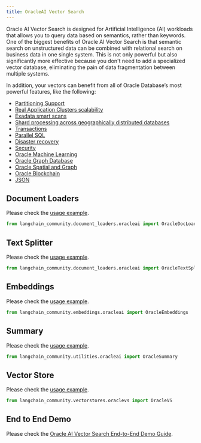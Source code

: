 ```yaml
---
title: OracleAI Vector Search
---
```


Oracle AI Vector Search is designed for Artificial Intelligence (AI) workloads that allows you to query data based on semantics, rather than keywords.
One of the biggest benefits of Oracle AI Vector Search is that semantic search on unstructured data can be combined with relational search on business data in one single system.
This is not only powerful but also significantly more effective because you don't need to add a specialized vector database, eliminating the pain of data fragmentation between multiple systems.

In addition, your vectors can benefit from all of Oracle Database’s most powerful features, like the following:

 * [Partitioning Support](https://www.oracle.com/database/technologies/partitioning.html)
 * [Real Application Clusters scalability](https://www.oracle.com/database/real-application-clusters/)
 * [Exadata smart scans](https://www.oracle.com/database/technologies/exadata/software/smartscan/)
 * [Shard processing across geographically distributed databases](https://www.oracle.com/database/distributed-database/)
 * [Transactions](https://docs.oracle.com/en/database/oracle/oracle-database/23/cncpt/transactions.html)
 * [Parallel SQL](https://docs.oracle.com/en/database/oracle/oracle-database/21/vldbg/parallel-exec-intro.html#GUID-D28717E4-0F77-44F5-BB4E-234C31D4E4BA)
 * [Disaster recovery](https://www.oracle.com/database/data-guard/)
 * [Security](https://www.oracle.com/security/database-security/)
 * [Oracle Machine Learning](https://www.oracle.com/artificial-intelligence/database-machine-learning/)
 * [Oracle Graph Database](https://www.oracle.com/database/integrated-graph-database/)
 * [Oracle Spatial and Graph](https://www.oracle.com/database/spatial/)
 * [Oracle Blockchain](https://docs.oracle.com/en/database/oracle/oracle-database/23/arpls/dbms_blockchain_table.html#GUID-B469E277-978E-4378-A8C1-26D3FF96C9A6)
 * [JSON](https://docs.oracle.com/en/database/oracle/oracle-database/23/adjsn/json-in-oracle-database.html)


## Document Loaders

Please check the [usage example](/oss/python/integrations/document_loaders/oracleai).

```python
from langchain_community.document_loaders.oracleai import OracleDocLoader
```

## Text Splitter

Please check the [usage example](/oss/python/integrations/document_loaders/oracleai).

```python
from langchain_community.document_loaders.oracleai import OracleTextSplitter
```

## Embeddings

Please check the [usage example](/oss/python/integrations/text_embedding/oracleai).

```python
from langchain_community.embeddings.oracleai import OracleEmbeddings
```

## Summary

Please check the [usage example](/oss/python/integrations/tools/oracleai).

```python
from langchain_community.utilities.oracleai import OracleSummary
```

## Vector Store

Please check the [usage example](/oss/python/integrations/vectorstores/oracle).

```python
from langchain_community.vectorstores.oraclevs import OracleVS
```

## End to End Demo

Please check the [Oracle AI Vector Search End-to-End Demo Guide](https://github.com/langchain-ai/langchain/blob/master/cookbook/oracleai_demo.ipynb).
